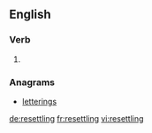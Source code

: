==English==

===Verb===
{{head|en|present participle}}

# {{present participle of|resettle|lang=en}}

===Anagrams===
* [[letterings#English|letterings]]

[[de:resettling]]
[[fr:resettling]]
[[vi:resettling]]